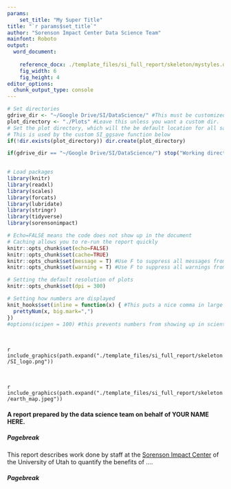 ```yaml
---
params: 
    set_title: "My Super Title"
title: "`r params$set_title`"
author: "Sorenson Impact Center Data Science Team"
mainfont: Roboto
output:
  word_document:
      
    reference_docx: ./template_files/si_full_report/skeleton/mystyles.docx
    fig_width: 6
    fig_height: 4
editor_options: 
  chunk_output_type: console
---
```


```r
# Set directories
gdrive_dir <- "~/Google Drive/SI/DataScience/" #This must be customized.
plot_directory <- "./Plots" #Leave this unless you want a custom dir.  Can be relative or absolute.  It will be created automatically.
# Set the plot directory, which will the be default location for all saved plots
# This is used by the custom SI_ggsave function below
if(!dir.exists(plot_directory)) dir.create(plot_directory)

if(gdrive_dir == "~/Google Drive/SI/DataScience/") stop("Working directory not customized. Please set paths in setup chunk.")

  
# Load packages 
library(knitr)
library(readxl)
library(scales)
library(forcats)
library(lubridate)
library(stringr)
library(tidyverse)
library(sorensonimpact)

# Echo=FALSE means the code does not show up in the document
# Caching allows you to re-run the report quickly
knitr::opts_chunk$set(echo=FALSE)
knitr::opts_chunk$set(cache=TRUE)
knitr::opts_chunk$set(message = T) #Use F to suppress all messages from chunks for finalized report
knitr::opts_chunk$set(warning = T) #Use F to suppress all warnings from chunks for finalized report

# Setting the default resolution of plots
knitr::opts_chunk$set(dpi = 300)

# Setting how numbers are displayed
knit_hooks$set(inline = function(x) { #This puts a nice comma in large inline numbers to group by 3 digits
  prettyNum(x, big.mark=",")
})
#options(scipen = 100) #this prevents numbers from showing up in scientific notation

```

<br>

`r include_graphics(path.expand("./template_files/si_full_report/skeleton/SI_logo.png"))`

<br>

`r include_graphics(path.expand("./template_files/si_full_report/skeleton/earth_map.jpeg"))`


#### A report prepared by the data science team on behalf of **YOUR NAME HERE**.

##### Pagebreak

This report describes work done by staff at the [Sorenson Impact Center](http://sorensonimpact.com/) of the University of Utah to quantify the benefits of .... 


##### Pagebreak



